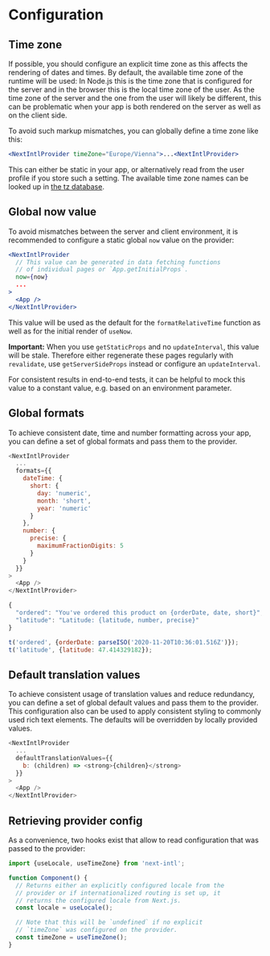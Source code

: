 # Configuration

## Time zone

If possible, you should configure an explicit time zone as this affects the rendering of dates and times. By default, the available time zone of the runtime will be used: In Node.js this is the time zone that is configured for the server and in the browser this is the local time zone of the user. As the time zone of the server and the one from the user will likely be different, this can be problematic when your app is both rendered on the server as well as on the client side.

To avoid such markup mismatches, you can globally define a time zone like this:

```jsx
<NextIntlProvider timeZone="Europe/Vienna">...<NextIntlProvider>
```

This can either be static in your app, or alternatively read from the user profile if you store such a setting. The available time zone names can be looked up in [the tz database](https://en.wikipedia.org/wiki/List_of_tz_database_time_zones).

## Global now value

To avoid mismatches between the server and client environment, it is recommended to configure a static global `now` value on the provider:

```jsx
<NextIntlProvider
  // This value can be generated in data fetching functions
  // of individual pages or `App.getInitialProps`.
  now={now}
  ...
>
  <App />
</NextIntlProvider>
```

This value will be used as the default for the `formatRelativeTime` function as well as for the initial render of `useNow`.

**Important:** When you use `getStaticProps` and no `updateInterval`, this value will be stale. Therefore either regenerate these pages regularly with `revalidate`, use `getServerSideProps` instead or configure an `updateInterval`.

For consistent results in end-to-end tests, it can be helpful to mock this value to a constant value, e.g. based on an environment parameter.

## Global formats

To achieve consistent date, time and number formatting across your app, you can define a set of global formats and pass them to the provider.

```js
<NextIntlProvider
  ...
  formats={{
    dateTime: {
      short: {
        day: 'numeric',
        month: 'short',
        year: 'numeric'
      }
    },
    number: {
      precise: {
        maximumFractionDigits: 5
      }
    }
  }}
>
  <App />
</NextIntlProvider>
```

```js
{
  "ordered": "You've ordered this product on {orderDate, date, short}",
  "latitude": "Latitude: {latitude, number, precise}"
}
```

```js
t('ordered', {orderDate: parseISO('2020-11-20T10:36:01.516Z')});
t('latitude', {latitude: 47.414329182});
```

## Default translation values
To achieve consistent usage of translation values and reduce redundancy, you can define a set of global default values and pass them to the provider.
This configuration also can be used to apply consistent styling to commonly used rich text elements.
The defaults will be overridden by locally provided values.

```js
<NextIntlProvider
  ...
  defaultTranslationValues={{
    b: (children) => <strong>{children}</strong>
  }}
>
  <App />
</NextIntlProvider>
```

## Retrieving provider config

As a convenience, two hooks exist that allow to read configuration that was passed to the provider:

```js
import {useLocale, useTimeZone} from 'next-intl';

function Component() {
  // Returns either an explicitly configured locale from the
  // provider or if internationalized routing is set up, it
  // returns the configured locale from Next.js.
  const locale = useLocale();

  // Note that this will be `undefined` if no explicit
  // `timeZone` was configured on the provider.
  const timeZone = useTimeZone();
}
```
